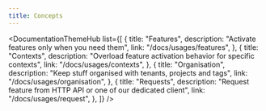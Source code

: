 ```yaml
---
title: Concepts
---
```



<DocumentationThemeHub
  list={[
    {
      title: "Features",
      description: "Activate features only when you need them",
      link: "/docs/usages/features",
    },
    {
      title: "Contexts",
      description: "Overload feature activation behavior for specific contexts",
      link: "/docs/usages/contexts",
    },
    {
      title: "Organisation",
      description: "Keep stuff organised with tenants, projects and tags",
      link: "/docs/usages/organisation",
    },
    {
      title: "Requests",
      description:
        "Request feature from HTTP API or one of our dedicated client",
      link: "/docs/usages/request",
    },
  ]}
/>
